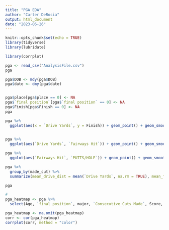 ```yaml
---
title: "PGA EDA"
author: "Carter DeRosia"
output: html_document
date: "2023-06-26"
---
```


```r
knitr::opts_chunk$set(echo = TRUE)
library(tidyverse)
library(lubridate)

library(corrplot)

```


```r
pga <- read_csv("AnalysisFile.csv")
pga
```


```r
pga$DOB <- mdy(pga$DOB)
pga$date <- dmy(pga$date)


pga$place[pga$place == 0] <- NA
pga$`final position`[pga$`final position` == 0] <- NA
pga$Finish[pga$Finish == 0] <- NA
pga

```


```r
pga %>%
  ggplot(aes(x = `Drive Yards`, y = Finish)) + geom_point() + geom_smooth()
  
```


```r
pga %>%
  ggplot(aes(`Drive Yards`, `Fairways Hit`)) + geom_point() + geom_smooth()
```
```r
pga %>%
  ggplot(aes(`Fairways Hit`, `PUTTS/HOLE`)) + geom_point() + geom_smooth()
```

```r
pga %>%
  group_by(made_cut) %>%
  summarize(mean_drive_dist = mean(`Drive Yards`, na.rm = TRUE), mean_fairways = mean(`Fairways Hit`, na.rm = TRUE), mean_putts_per_hole = mean(`PUTTS/HOLE`, na.rm = TRUE))
```


```r
pga
```


```r
#
pga_heatmap <- pga %>%
  select(Age, `final position`, major, `Consecutive_Cuts_Made`, Score, sg_putt, sg_arg, sg_app, sg_ott, sg_t2g, sg_total, sg_putt_prev, sg_arg_prev, sg_app_prev, sg_ott_prev, sg_t2g_prev, sg_total_prev, `Drive Yards`, `Fairways Hit`, `PUTTS/HOLE` )

pga_heatmap <- na.omit(pga_heatmap)
corr <- cor(pga_heatmap)
corrplot(corr, method = "color")
```

